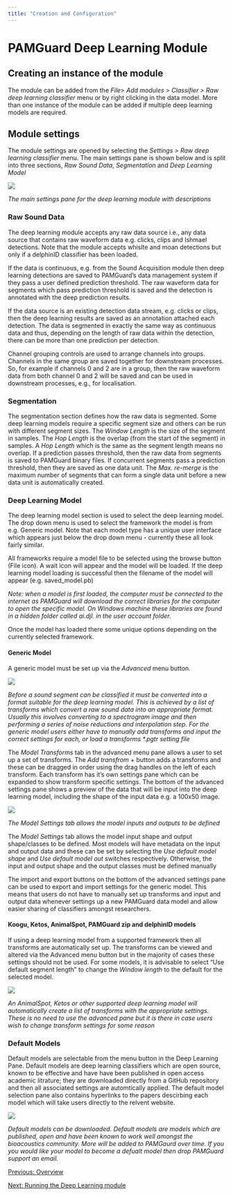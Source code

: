 ```yaml
---
title: "Creation and Configuration"
---
```

PAMGuard Deep Learning Module
=============================

Creating an instance of the module
----------------------------------

The module can be added from the _File> Add modules > Classifier > Raw deep learning classifier_ menu or by right clicking in the data model. More than one instance of the module can be added if multiple deep learning models are required.

Module settings
---------------

The module settings are opened by selecting the _Settings > Raw deep learning classifier_ menu. The main settings pane is shown below and is split into three sections, _Raw Sound Data_, _Segmentation_ and _Deep Learning Model_

![](images/deep_leanring_module_help.png)

_The main settings pane for the deep learning module with descriptions_

### Raw Sound Data

The deep learning module accepts any raw data source i.e., any data source that contains raw waveform data e.g. clicks, clips and Ishmael detections. Note that the module accepts whislte and moan detections but only if a delphinID classifier has been loaded.

If the data is continuous, e.g. from the Sound Acquisition module then deep learning detections are saved to PAMGuard's data management system if they pass a user defined prediction threshold. The raw waveform data for segments which pass prediction threshold is saved and the detection is annotated with the deep prediction results.

If the data source is an existing detection data stream, e.g. clicks or clips, then the deep learning results are saved as an annotation attached each detection. The data is segmented in exactly the same way as continuous data and thus, depending on the length of raw data within the detection, there can be more than one prediction per detection.

Channel grouping controls are used to arrange channels into groups. Channels in the same group are saved together for downstream processes. So, for example if channels 0 and 2 are in a group, then the raw waveform data from both channel 0 and 2 will be saved and can be used in downstream processes, e.g., for localisation.

### Segmentation

The segmentation section defines how the raw data is segmented. Some deep learning models require a specific segment size and others can be run with different segment sizes. The _Window Length_ is the size of the segment in samples. The _Hop Length_ is the overlap (from the start of the segment) in samples. A _Hop Length_ which is the same as the segment length means no overlap. If a prediction passes threshold, then the raw data from segments is saved to PAMGuard binary files. If concurrent segments pass a prediction threshold, then they are saved as one data unit. The _Max. re-merge_ is the maximum number of segments that can form a single data unit before a new data unit is automatically created.

### Deep Learning Model

The deep learning model section is used to select the deep learning model. The drop down menu is used to select the framework the model is from e.g. Generic model. Note that each model type has a unique user interface which appears just below the drop down menu - currently these all look fairly similar.

All frameworks require a model file to be selected using the browse button (File icon). A wait icon will appear and the model will be loaded. If the deep learning model loading is successful then the filename of the model will appear (e.g. saved\_model.pb)

_Note: when a model is first loaded, the computer must be connected to the internet as PAMGuard will download the correct libraries for the computer to open the specific model. On Windows machine these libraries are found in a hidden folder called ai.djl. in the user account folder._

Once the model has loaded there some unique options depending on the currently selected framework.

#### Generic Model

A generic model must be set up via the _Advanced_ menu button.

![](images/advanced_settings_generic_1.png)

_Before a sound segment can be classified it must be converted into a format suitable for the deep learning model. This is achieved by a list of _transforms_ which convert a raw sound data into an appropriate format. Usually this involves converting to a spectrogram image and then performing a series of noise reductions and interpolation step. For the generic model users either have to manually add transforms and input the correct settings for each, or load a transforms \*.pgtr setting file_

The _Model Transforms_ tab in the advanced menu pane allows a user to set up a set of transforms. The _Add transfrom_ + button adds a transforms and these can be dragged in order using the drag handles on the left of each transform. Each transform has it's own settings pane which can be expanded to show transform specific settings. The bottom of the advanced settings pane shows a preview of the data that will be input into the deep learning model, including the shape of the input data e.g. a 100x50 image.

![](images/advanced_settings_generic_2.png)

_The Model Settings tab allows the model inputs and outputs to be defined_

The _Model Settings_ tab allows the model input shape and output shape/classes to be defined. Most models will have metadata on the input and output data and these can be set by selecting the _Use default model shape_ and _Use default model out_ switches respectively. Otherwise, the input and output shape and the output classes must be defined manually

The import and export buttons on the bottom of the advanced settings pane can be used to export and import settings for the generic model. This means that users do not have to manually set up transforms and input and output data whenever settings up a new PAMGuard data model and allow easier sharing of classifiers amongst researchers.

#### Koogu, Ketos, AnimalSpot, PAMGuard zip and delphinID models

If using a deep learning model from a supported framework then all transforms are automatically set up. The transforms can be viewed and altered via the Advanced menu button but in the majority of cases these settings should not be used. For some models, it is advisable to select "Use default segment length" to change the _Window length_ to the default for the selected model.

![](images/advanced_settings_animalspot_1.png)

_An AnimalSpot, Ketos or other supported deep learning model will automatically create a list of transforms with the appropriate settings. These is no need to use the advanced pane but it is there in case users wish to change transform settings for some reason_

### Default Models

Default models are selectable from the menu button in the Deep Learning Pane. Default models are deep learning classifiers which are open source, known to be effective and have have been published in open access academic litrature; they are downloaded directly from a GitHub repository and then all associated settings are automtically applied. The default model selection pane also contains hyperlinks to the papers descirbing each model which will take users directly to the relvent website.

![](images/default_settings_humpback_1.png)

_Default models can be downloaded. Default models are models which are published, open and have been known to work well amongst the bioacoustics community. More will be added to PAMGaurd over time. If you you would like your model to become a defualt model then drop PAMGuard support an email._

  
  
  

[Previous: Overview](rawDeepLearning_overview.html)

[Next: Running the Deep Learning module](rawDeepLearning_Running.html)
